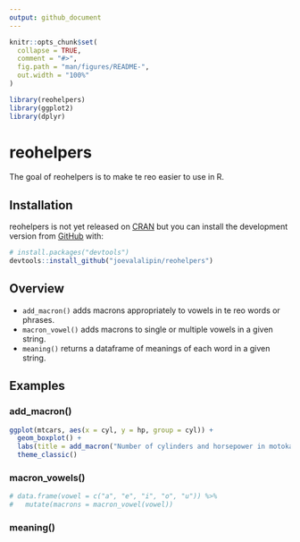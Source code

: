 ```yaml
---
output: github_document
---
```


<!-- README.md is generated from README.Rmd. Please edit that file -->

```r
knitr::opts_chunk$set(
  collapse = TRUE,
  comment = "#>",
  fig.path = "man/figures/README-",
  out.width = "100%"
)

library(reohelpers)
library(ggplot2)
library(dplyr)
```

# reohelpers

<!-- badges: start -->
<!-- badges: end -->

The goal of reohelpers is to make te reo easier to use in R.

## Installation

reohelpers is not yet released on [CRAN](https://CRAN.R-project.org) but you can install the development version from [GitHub](https://github.com/) with:

```r
# install.packages("devtools")
devtools::install_github("joevalalipin/reohelpers")
```

## Overview

* `add_macron()` adds macrons appropriately to vowels in te reo words or phrases.
* `macron_vowel()` adds macrons to single or multiple vowels in a given string.
* `meaning()` returns a dataframe of meanings of each word in a given string.

## Examples

### add_macron()

```r
ggplot(mtcars, aes(x = cyl, y = hp, group = cyl)) +
  geom_boxplot() +
  labs(title = add_macron("Number of cylinders and horsepower in motoka dataset")) +
  theme_classic()
```

### macron_vowels()

```r
# data.frame(vowel = c("a", "e", "i", "o", "u")) %>% 
#   mutate(macrons = macron_vowel(vowel))
```

### meaning()
```r
```



